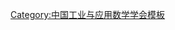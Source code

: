 {{Navbox
| name   = 中国工业与应用数学学会第三届理事会
| title  = [[中国工业与应用数学学会]]第三届理事会
| above  = 
| bodyclass = hlist
| group1 = 理事长
| list1  = [[李大潜]]
| group2 = 副理事长
| list2  = 
* [[蔡大用]]
* [[冯建生]]
* [[李福康]]
* [[刘应明]]
* [[袁亚湘]]
* [[章祥荪]]
| group3 = 秘书长
| list3  = [[曾云波]]
| group4 = 常务理事
| list4  = 
* [[蔡大用]]
* [[程乾生]]
* [[冯建生]]
* [[管平|管　平]]
* [[姜启源]]
* [[李大潜]]
* [[李福康]]
* [[厉衡隆]]
* [[刘坤林]]
* [[刘应明]]
* [[钱应璋]]
* [[谭永基]]
* [[王松桂]]
* [[雍炯敏]]
* [[俞文絘]]
* [[袁亚湘]]
* [[章祥荪]]
* [[曾云波]]
| group5 = 
| list5  = 
| group6 = 
| list6  = 
}}<noinclude>
{{collapsible option}}
[[Category:中国工业与应用数学学会模板]]
</noinclude>